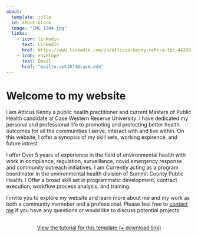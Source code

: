---
about:
  template: jolla
  id: about-block
  image: "IMG_1244.jpg"
  links:
    - icon: linkedin
      text: LinkedIn
      href: https://www.linkedin.com/in/atticus-kenny-rehs-a-ipc-442091300
    - icon: envelope
      text: Email
      href: "mailto:axk1874@case.edu"  
---

::: {#about-block}
:::

# Welcome to my website

I am Atticus Kenny a public health practitioner and current Masters of Public Health candidate at Case Western Reserve University. I have dedicated my personal and professional life to promoting and protecting better health outcomes for all the communities I serve, interact with and live within. On this website, I offer a synopsis of my skill sets, working expirence, and future intrest. 

I offer Over 5 years of experience in the field of environmental health with work in compliance, regulation, surveillance, covid emergency response and community outreach initiatives.  I am Currently acting as a program coordinator in the environmental health division of Summit County Public Health. I Offer a broad skill set in programmatic development, contract execution, workflow process analysis, and training.

 I invite you to explore my website and learn more about me and my work as both a community memeber and a professional.
Please feel free to [contact me](mailto:axk1874@case.edu) if you have any questions or would like to discuss potential projects.

```{=html}
<div  style="margin: 30px; text-align: center;">
<a class="btn btn-primary" href="https://www.marvinschmitt.com/blog/website-tutorial-quarto/" role="button" target="_blank" style="padding: 15px 30px;">View the tutorial for this template (+ download link)</a>
</div>
```

